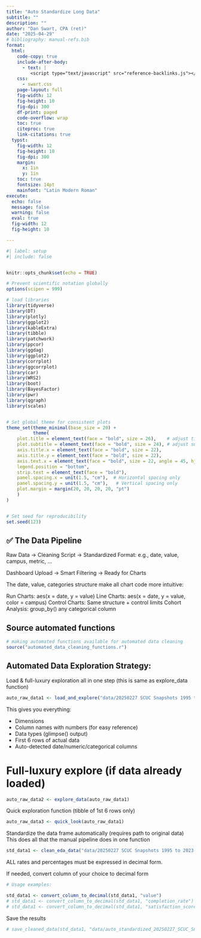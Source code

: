 ```yaml
---
title: "Auto Standardize Long Data"
subtitle: ""
description: ""
author: "Dan Swart, CPA (ret)"
date: "2025-04-29"
# bibliography: manual-refs.bib
format:
  html:
    code-copy: true
    include-after-body: 
      - text: |
         <script type="text/javascript" src="reference-backlinks.js"></script>
    css: 
      - swart.css
    page-layout: full
    fig-width: 12
    fig-height: 10
    fig-dpi: 300
    df-print: paged
    code-overflow: wrap
    toc: true
    citeproc: true
    link-citations: true
  typst:
    fig-width: 12
    fig-height: 10
    fig-dpi: 300
    margin:
      x: 1in
      y: 1in
    toc: true
    fontsize: 14pt
    mainfont: "Latin Modern Roman"
execute:
  echo: false
  message: false
  warning: false
  eval: true
  fig-width: 12
  fig-height: 10

---
```


```r
#| label: setup
#| include: false


knitr::opts_chunk$set(echo = TRUE)

# Prevent scientific notation globally
options(scipen = 999)

# load libraries
library(tidyverse)
library(DT)
library(plotly)
library(ggplot2)
library(kableExtra)
library(tibble)
library(patchwork)
library(ppcor)
library(ggdag)
library(ggplot2)
library(corrplot)
library(ggcorrplot)
library(car)
library(WRS2)
library(boot)
library(BayesFactor)
library(pwr)
library(qgraph)
library(scales)


# Set global theme for consistent plots
theme_set(theme_minimal(base_size = 20) + 
          theme(
    plot.title = element_text(face = "bold", size = 26),    # adjust title size
    plot.subtitle = element_text(face = "bold", size = 24), # adjust subtitle size
    axis.title.x = element_text(face = "bold", size = 22),
    axis.title.y = element_text(face = "bold", size = 22),
    axis.text.x = element_text(face = "bold", size = 22, angle = 45, hjust = 1),
    legend.position = "bottom",
    strip.text = element_text(face = "bold"),
    panel.spacing.x = unit(1.5, "cm"),  # Horizontal spacing only
    panel.spacing.y = unit(1.5, "cm"),   # Vertical spacing only
    plot.margin = margin(20, 20, 20, 20, "pt")
    )
)


# Set seed for reproducibility
set.seed(123)

```





## ✅   The Data Pipeline 


Raw Data → Cleaning Script → Standardized Format: e.g., date, value, campus, metric, ...

Dashboard Upload → Smart Filtering → Ready for Charts

The date, value, categories structure make all chart code more intuitive:

Run Charts: aes(x = date, y = value)
Line Charts: aes(x = date, y = value, color = campus)
Control Charts: Same structure + control limits
Cohort Analysis: group_by() any categorical column



## Source automated functions

```r

# making automated functions available for automated data cleaning
source("automated_data_cleaning_functions.r")

```

##  Automated Data Exploration Strategy:

Load & full-luxury exploration all in one step (this is same as explore_data function)

```r

auto_raw_data1 <- load_and_explore("data/20250227 SCUC Snapshots 1995 to 2023-LONG.csv")

```

This gives you everything:

- Dimensions
- Column names with numbers (for easy reference)
- Data types (glimpse() output)
- First 6 rows of actual data
- Auto-detected date/numeric/categorical columns




# Full-luxury explore (if data already loaded)

```r

auto_raw_data2 <- explore_data(auto_raw_data1)

```




Quick exploration function (tibble of 1st 6 rows only)

```r

auto_raw_data3 <- quick_look(auto_raw_data1)

```


Standardize the data frame automatically (requires path to original data)
This does all that the manual pipeline does in one function

```r
std_data1 <- clean_eda_data("data/20250227 SCUC Snapshots 1995 to 2023-LONG.csv")

```


ALL rates and percentages must be expressed in decimal form.

If needed, convert column of your choice to decimal form

```r
# Usage examples:

std_data1 <- convert_column_to_decimal(std_data1, "value")
# std_data1 <- convert_column_to_decimal(std_data1, "completion_rate")
# std_data1 <- convert_column_to_decimal(std_data1, "satisfaction_score")

```



Save the results

```r

# save_cleaned_data(std_data1, "data/auto_standardized_20250227_SCUC_Snapshots_1995_to_2023-LONG.csv")

```


